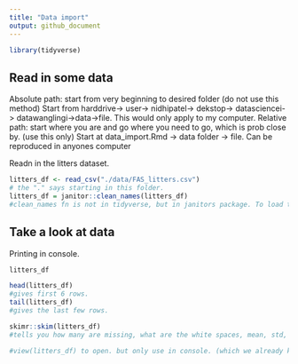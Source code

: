 ```yaml
---
title: "Data import"
output: github_document
---
```


```r
library(tidyverse)
```

## Read in some data

Absolute path: start from very beginning to desired folder (do not use this method) Start from harddrive-> user-> nidhipatel-> dekstop-> datasciencei-> datawanglingi->data->file. This would only apply to my computer. 
Relative path: start where you are and go where you need to go, which is prob close by. (use this only) Start at data_import.Rmd -> data folder -> file. Can be reproduced in anyones computer

Readn in the litters dataset.

```r
litters_df <- read_csv("./data/FAS_litters.csv")
# the "." says starting in this folder.
litters_df = janitor::clean_names(litters_df)
#clean_names fn is not in tidyverse, but in janitors package. To load this fn without loading the entire package we use "::" to pull it from the package. 
```


## Take a look at data
Printing in console.
```r
litters_df
```

```r
head(litters_df)
#gives first 6 rows. 
tail(litters_df)
#gives the last few rows.

skimr::skim(litters_df)
#tells you how many are missing, what are the white spaces, mean, std, min, max, histograms. 

#view(litters_df) to open. but only use in console. (which we already knew)


```

